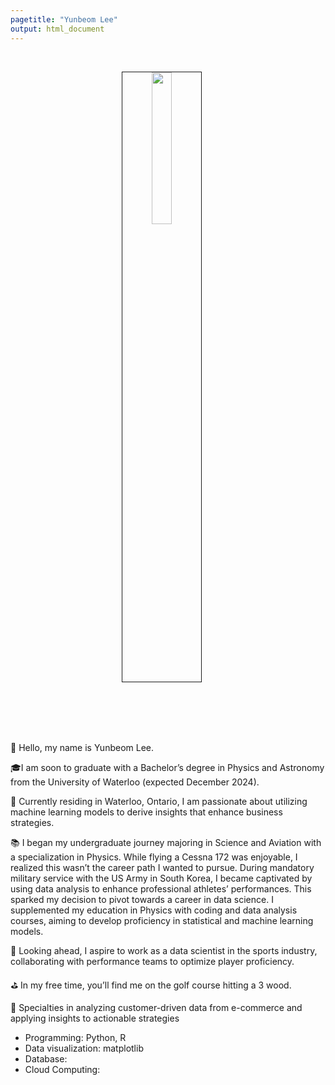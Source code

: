 ```yaml
---
pagetitle: "Yunbeom Lee"
output: html_document
---
```


<link rel="stylesheet" href="styles.css" type="text/css">
<link rel="stylesheet" href="site_libs/academicons-1.9.1/css/academicons.min.css"/>

<br>

<p align="center">
<img src="images/profile_pic.jpg" style="width:25%; border:0.5px solid; margin-right: 20px" align="center">
</p>
<br>

<br><br><br>
👋 Hello, my name is Yunbeom Lee.

🎓I am soon to graduate with a Bachelor's degree in Physics and Astronomy from the University of Waterloo (expected December 2024).

🌇 Currently residing in Waterloo, Ontario, I am passionate about utilizing machine learning models to derive insights that enhance business strategies.

📚 I began my undergraduate journey majoring in Science and Aviation with a specialization in Physics. While flying a Cessna 172 was enjoyable, I realized this wasn't the career path I wanted to pursue. During mandatory military service with the US Army in South Korea, I became captivated by using data analysis to enhance professional athletes’ performances. This sparked my decision to pivot towards a career in data science. I supplemented my education in Physics with coding and data analysis courses, aiming to develop proficiency in statistical and machine learning models.

🥇 Looking ahead, I aspire to work as a data scientist in the sports industry, collaborating with performance teams to optimize player proficiency.

⛳️ In my free time, you'll find me on the golf course hitting a 3 wood.

💪 Specialties in analyzing customer-driven data from e-commerce and applying insights to actionable strategies

+ Programming: Python, R
+ Data visualization: matplotlib
+ Database:
+ Cloud Computing:
